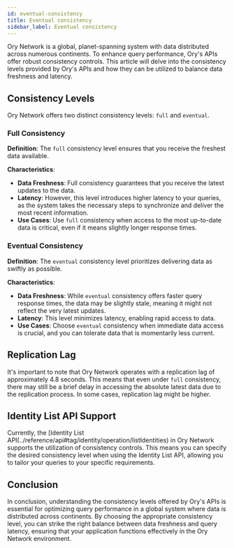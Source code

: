 ```yaml
---
id: eventual-consistency
title: Eventual consistency
sidebar_label: Eventual consistency
---
```


Ory Network is a global, planet-spanning system with data distributed across numerous continents. To enhance query performance,
Ory's APIs offer robust consistency controls. This article will delve into the consistency levels provided by Ory's APIs and how
they can be utilized to balance data freshness and latency.

## Consistency Levels

Ory Network offers two distinct consistency levels: `full` and `eventual`.

### Full Consistency

**Definition**: The `full` consistency level ensures that you receive the freshest data available.

**Characteristics**:

- **Data Freshness**: Full consistency guarantees that you receive the latest updates to the data.
- **Latency**: However, this level introduces higher latency to your queries, as the system takes the necessary steps to
  synchronize and deliver the most recent information.
- **Use Cases**: Use `full` consistency when access to the most up-to-date data is critical, even if it means slightly longer
  response times.

### Eventual Consistency

**Definition**: The `eventual` consistency level prioritizes delivering data as swiftly as possible.

**Characteristics**:

- **Data Freshness**: While `eventual` consistency offers faster query response times, the data may be slightly stale, meaning it
  might not reflect the very latest updates.
- **Latency**: This level minimizes latency, enabling rapid access to data.
- **Use Cases**: Choose `eventual` consistency when immediate data access is crucial, and you can tolerate data that is
  momentarily less current.

## Replication Lag

It's important to note that Ory Network operates with a replication lag of approximately 4.8 seconds. This means that even under
`full` consistency, there may still be a brief delay in accessing the absolute latest data due to the replication process. In some
cases, replication lag might be higher.

## Identity List API Support

Currently, the [Identity List API(../reference/api#tag/identity/operation/listIdentities) in Ory Network supports the utilization
of consistency controls. This means you can specify the desired consistency level when using the Identity List API, allowing you
to tailor your queries to your specific requirements.

## Conclusion

In conclusion, understanding the consistency levels offered by Ory's APIs is essential for optimizing query performance in a
global system where data is distributed across continents. By choosing the appropriate consistency level, you can strike the right
balance between data freshness and query latency, ensuring that your application functions effectively in the Ory Network
environment.

